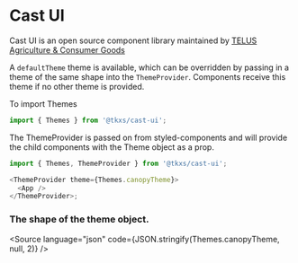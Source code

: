 
<Meta title="Intro" />

# Cast UI

Cast UI is an open source component library maintained by [TELUS Agriculture & Consumer Goods](https://www.telus.com/agcg)

A `defaultTheme` theme is available, which can be overridden by passing
in a theme of the same shape into the `ThemeProvider`.
Components receive this theme if no other theme is provided.

To import Themes

```js
import { Themes } from '@tkxs/cast-ui';
```

The ThemeProvider is passed on from styled-components and will provide
the child components with the Theme object as a prop.

```js
import { Themes, ThemeProvider } from '@tkxs/cast-ui';

<ThemeProvider theme={Themes.canopyTheme}>
  <App />
</ThemeProvider>;
```

### The shape of the theme object.

<Source language="json" code={JSON.stringify(Themes.canopyTheme, null, 2)} />
